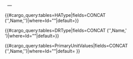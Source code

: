 <tr>
<td style="white-space: nowrap;">&nbsp;&nbsp;&mdash; {{{Name|}}}
</td>
<td>
{{#cargo_query:tables=HAType|fields=CONCAT ('<span style="white-space: nowrap;">',Name,'{{SuperscriptCheck}}</span>')|where=Id="{{{HA|}}}"|default=<span style="white-space: nowrap;">{{{HA|}}}{{SuperscriptFlag}}}}</span> 
</td>
<td>
{{#cargo_query:tables=DRType|fields=CONCAT ('<span style="white-space: nowrap;">',Name,'{{SuperscriptCheck}}</span> ')|where=Id="{{{DR|}}}"|default=<span style="white-space: nowrap;">{{{DR|}}}{{SuperscriptFlag}}}}</span> 
</td>
<td>
{{#cargo_query:tables=PrimaryUnitValues|fields=CONCAT ('<span style="white-space: nowrap;">',Name,'{{SuperscriptCheck}}')|where=Id="{{{PrimaryUnit|}}}"|default=<span style="white-space: nowrap;">{{{PrimaryUnit|}}}{{SuperscriptFlag}}</span> }}
</td>
</td>